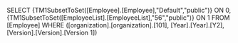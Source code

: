 SELECT {TM1SubsetToSet([Employee].[Employee],"Default","public")} ON 0, {TM1SubsetToSet([EmployeeList].[EmployeeList],"56","public")} ON 1 FROM [Employee] WHERE ([organization].[organization].[101], [Year].[Year].[Y2], [Version].[Version].[Version 1])